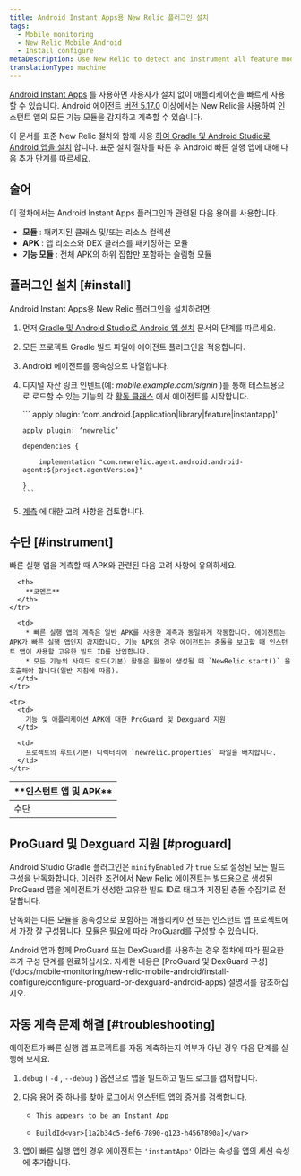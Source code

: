 ```yaml
---
title: Android Instant Apps용 New Relic 플러그인 설치
tags:
  - Mobile monitoring
  - New Relic Mobile Android
  - Install configure
metaDescription: Use New Relic to detect and instrument all feature modules for Android Instant Apps.
translationType: machine
---
```


[Android Instant Apps](https://developer.android.com/topic/instant-apps/index.html) 를 사용하면 사용자가 설치 없이 애플리케이션을 빠르게 사용할 수 있습니다. Android 에이전트 [버전 5.17.0](/docs/release-notes/mobile-release-notes/android-release-notes/android-5170) 이상에서는 New Relic을 사용하여 인스턴트 앱의 모든 기능 모듈을 감지하고 계측할 수 있습니다.

이 문서를 표준 New Relic 절차와 함께 사용 [하여 Gradle 및 Android Studio로 Android 앱을 설치](/docs/mobile-monitoring/new-relic-mobile-android/install-configure/install-android-apps-gradle-android-studio) 합니다. 표준 설치 절차를 따른 후 Android 빠른 실행 앱에 대해 다음 추가 단계를 따르세요.

## 술어

이 절차에서는 Android Instant Apps 플러그인과 관련된 다음 용어를 사용합니다.

* **모듈** : 패키지된 클래스 및/또는 리소스 컬렉션
* **APK** : 앱 리소스와 DEX 클래스를 패키징하는 모듈
* **기능 모듈** : 전체 APK의 하위 집합만 포함하는 슬림형 모듈

## 플러그인 설치 [#install]

Android Instant Apps용 New Relic 플러그인을 설치하려면:

1. 먼저 [Gradle 및 Android Studio로 Android 앱 설치](/docs/mobile-monitoring/new-relic-mobile-android/install-configure/install-android-apps-gradle-android-studio) 문서의 단계를 따르세요.

2. 모든 프로젝트 Gradle 빌드 파일에 에이전트 플러그인을 적용합니다.

3. Android 에이전트를 종속성으로 나열합니다.

4. 디지털 자산 링크 인텐트(예: <var>mobile.example.com/signin</var> )를 통해 테스트용으로 로드할 수 있는 기능의 각 [활동 클래스](https://developer.android.com/reference/android/app/Activity.html) 에서 에이전트를 시작합니다.

   <CollapserGroup>
     <Collapser
       id="build.gradle"
       title="최소 build.gradle 예제"
     >
       ```
       apply plugin: ‘com.android.[application|library|feature|instantapp]'

       apply plugin: ‘newrelic’

       dependencies {

           implementation "com.newrelic.agent.android:android-agent:${project.agentVersion}"

       }
       ```
     </Collapser>
   </CollapserGroup>

5. [계측](#instrument) 에 대한 고려 사항을 검토합니다.

<InstallFeedback/>

## 수단 [#instrument]

빠른 실행 앱을 계측할 때 APK와 관련된 다음 고려 사항에 유의하세요.

<table>
  <thead>
    <tr>
      <th style={{ width: "200px" }}>
        **인스턴트 앱 및 APK**
      </th>

      <th>
        **코멘트**
      </th>
    </tr>
  </thead>

  <tbody>
    <tr>
      <td>
        수단
      </td>

      <td>
        * 빠른 실행 앱의 계측은 일반 APK를 사용한 계측과 동일하게 작동합니다. 에이전트는 APK가 빠른 실행 앱인지 감지합니다. 기능 APK의 경우 에이전트는 충돌을 보고할 때 인스턴트 앱이 사용할 고유한 빌드 ID를 삽입합니다.
        * 모든 기능의 사이드 로드(기본) 활동은 활동이 생성될 때 `NewRelic.start()` 을 호출해야 합니다(일반 지침에 따름).
      </td>
    </tr>

    <tr>
      <td>
        기능 및 애플리케이션 APK에 대한 ProGuard 및 Dexguard 지원
      </td>

      <td>
        프로젝트의 루트(기본) 디렉터리에 `newrelic.properties` 파일을 배치합니다.
      </td>
    </tr>
  </tbody>
</table>

## ProGuard 및 Dexguard 지원 [#proguard]

Android Studio Gradle 플러그인은 `minifyEnabled` 가 `true` 으로 설정된 모든 빌드 구성을 난독화합니다. 이러한 조건에서 New Relic 에이전트는 빌드용으로 생성된 ProGuard 맵을 에이전트가 생성한 고유한 빌드 ID로 태그가 지정된 충돌 수집기로 전달합니다.

난독화는 다른 모듈을 종속성으로 포함하는 애플리케이션 또는 인스턴트 앱 프로젝트에서 가장 잘 구성됩니다. 모듈은 필요에 따라 ProGuard를 구성할 수 있습니다.

<Callout variant="important">
  Android 앱과 함께 ProGuard 또는 DexGuard를 사용하는 경우 절차에 따라 필요한 추가 구성 단계를 완료하십시오. 자세한 내용은 [ProGuard 및 DexGuard 구성](/docs/mobile-monitoring/new-relic-mobile-android/install-configure/configure-proguard-or-dexguard-android-apps) 설명서를 참조하십시오.
</Callout>

## 자동 계측 문제 해결 [#troubleshooting]

에이전트가 빠른 실행 앱 프로젝트를 자동 계측하는지 여부가 아닌 경우 다음 단계를 실행해 보세요.

1. `debug` ( `-d` , `--debug` ) 옵션으로 앱을 빌드하고 빌드 로그를 캡처합니다.

2. 다음 용어 중 하나를 찾아 로그에서 인스턴트 앱의 증거를 검색합니다.

   * ```
     This appears to be an Instant App
     ```
   * ```
     BuildId<var>[1a2b34c5-def6-7890-g123-h4567890a]</var>
     ```

3. 앱이 빠른 실행 앱인 경우 에이전트는 `'instantApp'` 이라는 속성을 앱의 세션 속성에 추가합니다.
